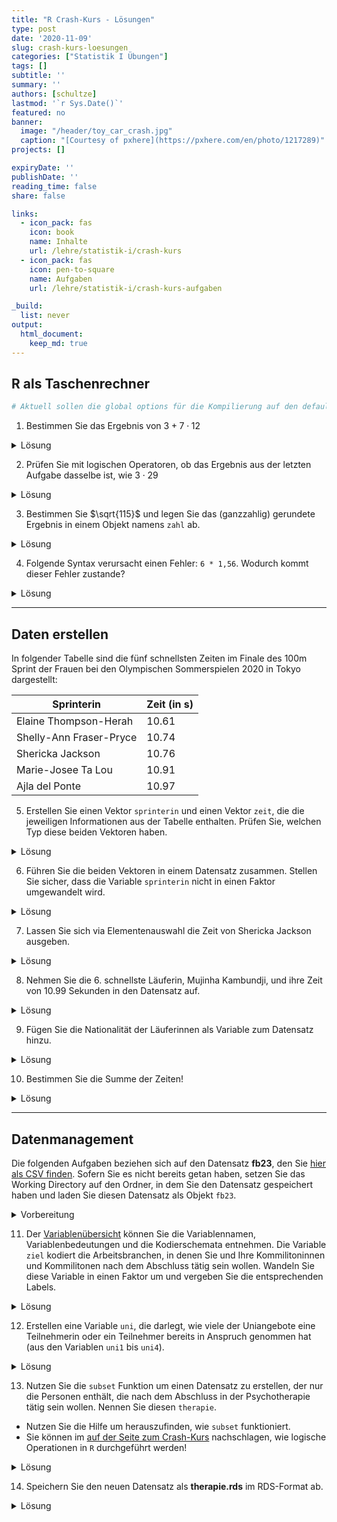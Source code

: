 ```yaml
---
title: "R Crash-Kurs - Lösungen" 
type: post
date: '2020-11-09' 
slug: crash-kurs-loesungen 
categories: ["Statistik I Übungen"] 
tags: [] 
subtitle: ''
summary: '' 
authors: [schultze] 
lastmod: '`r Sys.Date()`'
featured: no
banner:
  image: "/header/toy_car_crash.jpg"
  caption: "[Courtesy of pxhere](https://pxhere.com/en/photo/1217289)"
projects: []

expiryDate: ''
publishDate: ''
reading_time: false
share: false

links:
  - icon_pack: fas
    icon: book
    name: Inhalte
    url: /lehre/statistik-i/crash-kurs
  - icon_pack: fas
    icon: pen-to-square
    name: Aufgaben
    url: /lehre/statistik-i/crash-kurs-aufgaben

_build:
  list: never
output:
  html_document:
    keep_md: true
---
```


## R als Taschenrechner


```r
# Aktuell sollen die global options für die Kompilierung auf den default Einstellungen gelassen werden
```

1. Bestimmen Sie das Ergebnis von $3 + 7 \cdot 12$

<details><summary>Lösung</summary>

```r
3 + 7 * 12
```

</details>


2. Prüfen Sie mit logischen Operatoren, ob das Ergebnis aus der letzten Aufgabe dasselbe ist, wie $3 \cdot 29$

<details><summary>Lösung</summary>

```r
(3 + 7 * 12) == (3 * 29)
```

</details>


3. Bestimmen Sie $\sqrt{115}$ und legen Sie das (ganzzahlig) gerundete Ergebnis in einem Objekt namens `zahl` ab.

<details><summary>Lösung</summary>

```r
zahl <- round(sqrt(115))
```

</details>


4. Folgende Syntax verursacht einen Fehler: `6 * 1,56`. Wodurch kommt dieser Fehler zustande?

<details><summary>Lösung</summary>

```r
6 * 1,56
```

In der Syntax wird fälschlicherweise das Komma als Dezimaltrennzeichen genutzt. Wenn man das Komma durch einen Punkt ersetzt, funktioniert die Syntax problemlos:

```r
6 * 1.56
```

</details>


***

## Daten erstellen

In folgender Tabelle sind die fünf schnellsten Zeiten im Finale des 100m Sprint der Frauen bei den Olympischen Sommerspielen 2020 in Tokyo dargestellt:

Sprinterin | Zeit (in s)
------ | -----------
Elaine Thompson-Herah | 10.61
Shelly-Ann Fraser-Pryce | 10.74
Shericka Jackson | 10.76
Marie-Josee Ta Lou | 10.91
Ajla del Ponte | 10.97


5. Erstellen Sie einen Vektor `sprinterin` und einen Vektor `zeit`, die die jeweiligen Informationen aus der Tabelle enthalten. Prüfen Sie, welchen Typ diese beiden Vektoren haben.

<details><summary>Lösung</summary>

Erstellen der Vektoren:

```r
sprinterin <- c('Elaine Thompson-Herah', 'Shelly-Ann Fraser-Pryce', 'Shericka Jackson', 'Marie-Josee Ta Lou', 'Ajla del Ponte')
zeit <- c(10.61, 10.74, 10.76, 10.91, 10.97)
```

Prüfen der Typen:

```r
class(sprinterin)
class(zeit)
```

`sprinterin` ist ein `character` weil es Text enthält; `zeit` ist numerisch.

</details>


6. Führen Sie die beiden Vektoren in einem Datensatz zusammen. Stellen Sie sicher, dass die Variable `sprinterin` nicht in einen Faktor umgewandelt wird.

<details><summary>Lösung</summary>

Per Voreinstellung wurden bis zur R-Version 4.0.0 `character` Vektoren beim Zusammenführen in `data.frame`s in den Typ `factor` umgewandelt. Sollten Sie also eine älter Version benutzen, kann es hier zu Komplikationen kommen:

```r
olymp <- data.frame(sprinterin, zeit)
str(olymp)
```

In diesem Fall (R-Version 4.1.1) werden die Namen als `character` beibehalten. Das unterschiedliche Verhalten unterschiedlicher R-Versionen liegt daran, dass mit R-Version 4.0.0 die Voreinstellung des Arguments `stringsAsFactors` in der Funktion `data.frame()` geändert wurde. Das Argument und dessen Voreinstellung findet man mit `help(data.frame)`. Da steht im Abschnitt _Arguments_:

 | 
--- | ---------
`stringsAsFactors` | logical: should character vectors be converted to factors? The ‘factory-fresh’ default has been TRUE previously but has been changed to FALSE for R 4.0.0. |

In älteren Versionen muss dieses Argument also händisch auf `FALSE` gesetzt werden, um das gewünschte Ergebnis zu erreichen.

```r
olymp <- data.frame(sprinterin, zeit, stringsAsFactors = FALSE)
str(olymp)
```

</details>


7. Lassen Sie sich via Elementenauswahl die Zeit von Shericka Jackson ausgeben.

<details><summary>Lösung</summary>

```r
olymp[3, 2]         # dirkete Auswahl via Position
olymp[3, 'zeit']    # Variablenauswahl per Name
olymp[olymp$sprinterin == 'Shericka Jackson', 'zeit']  # Filterauswahl
```

</details>


8. Nehmen Sie die 6. schnellste Läuferin, Mujinha Kambundji, und ihre Zeit von  10.99 Sekunden in den Datensatz auf.

<details><summary>Lösung</summary>

```r
olymp[6, ] <- c('Muljinga Kambundji', 10.99)
olymp
```

</details>


9. Fügen Sie die Nationalität der Läuferinnen als Variable zum Datensatz hinzu.

<details><summary>Lösung</summary>

Die Nationalitäten finden sich übersichtlich z.B. auf [der Wikipedia-Seite zum 100m Sprint in Tokyo](https://de.wikipedia.org/wiki/Olympische_Sommerspiele_2020/Leichtathletik_%E2%80%93_100_m_(Frauen)#Finale). 

Variante 1: Neuen Vektor erstellen und über `cbind` oder `data.frame` hinzufügen.

```r
nation <- c('Jamaika', 'Jamaika', 'Jamaika', 'Elfenbeinküste', 'Schweiz', 'Schweiz')
full <- data.frame(olymp, nation)   # via data.frame
# Alternative: via cbind
  # full <- cbind(olymp, nation)
full
```

Variante 2: Vektor direkt im Datensatz anlegen.

```r
olymp$nation <- c('Jamaika', 'Jamaika', 'Jamaika', 'Elfenbeinküste', 'Schweiz', 'Schweiz')
olymp
```


</details>


10. Bestimmen Sie die Summe der Zeiten!

<details><summary>Lösung</summary>

*Hinweis*: Die Summe des Objekts `zeit` ist hier nicht mehr angebracht, weil die 6. Sprinterin direkt dem Datensatz hinzugefügt wurde. Dadurch hat sich das Verhalten unseres Datensatzes geändert:

```r
sum(olymp$zeit)
str(olymp)
```

Es entsteht ein Fehler, der besagt, dass `zeit` im Datensatz als `character` und nicht numerisch abgelegt ist. Das ist dadurch passiert, dass die Daten von Mujinga Kambundji händisch hinzufügt wurden. Es gibt zwei Möglichkeiten damit umzugehen. Die Erste ist eine ad-hoc Korrektur der Variablentypen:

```r
olymp$zeit <- as.numeric(olymp$zeit)
str(olymp)
```

Die Zweite ist es, das Problem bereits beim Hinzufügen von Daten zu umgehen. Dazu erstellen wir erst einmal den `olymp` Datensatz mit fünf Sprinterinnen aus den ursprünglichen Objekten erneut, um die Ausgangslage wiederherzustellen. Dann fügen wir die sechste Sprinterin eigenen, einzeiligen `data.frame` hinzu:

```r
olymp <- data.frame(sprinterin, zeit)
olymp[6, ] <- data.frame('Muljinga Kambundji', 10.99)
str(olymp)
```

In beiden Fällen kann anschließend mit `sum` gearbeitet werden:

```r
sum(olymp$zeit)
```

</details>


***

## Datenmanagement

Die folgenden Aufgaben beziehen sich auf den Datensatz **fb23**, den Sie [<i class="fas fa-download"></i> hier als CSV finden](/daten/fb23.csv). Sofern Sie es nicht bereits getan haben, setzen Sie das Working Directory auf den Ordner, in dem Sie den Datensatz gespeichert haben und laden Sie diesen Datensatz als Objekt `fb23`.

<details><summary>Vorbereitung</summary>

Lokale Datei öffnen:

```r
setwd(...)
```
```r
fb23 <- read.table('fb23.csv', 
  header = TRUE, 
  sep = ',')
```

Online Datei öffnen:

```r
fb23 <- read.table('https://pandar.netlify.app/daten/fb23.csv', 
  header = TRUE,
  sep = ',')
```

</details>


11. Der [Variablenübersicht](/lehre/statistik-i/variablen.pdf) können Sie die Variablennamen, Variablenbedeutungen und die Kodierschemata entnehmen. Die Variable `ziel` kodiert die Arbeitsbranchen, in denen Sie und Ihre Kommilitoninnen und Kommilitonen nach dem Abschluss tätig sein wollen. Wandeln Sie diese Variable in einen Faktor um und vergeben Sie die entsprechenden Labels.

<details><summary>Lösung</summary>

```r
str(fb23$ziel)
```

Variante 1: Umwandeln und anschließend Labels vergeben.

```r
# Umwandung von numeric in factor
fb23$ziel <- as.factor(fb23$ziel)
# Vergabe von levels
levels(fb23$ziel) <- c('Wirtschaft', 'Therapie', 'Forschung', 'Andere')
```

Variante 2: In einem Schritt umwandeln und Labels vergeben.

```r
fb23$ziel <- factor(fb23$ziel,
  labels = c('Wirtschaft', 'Therapie', 'Forschung', 'Andere'))
```

```r
str(fb23$ziel)
```

</details>


12. Erstellen eine Variable `uni`, die darlegt, wie viele der Uniangebote eine Teilnehmerin oder ein Teilnehmer bereits in Anspruch genommen hat (aus den Variablen `uni1` bis `uni4`).

<details><summary>Lösung</summary>

Variante 1: Taschenrechnen mit Vektoren.

```r
fb23$uni <- fb23$uni1 + fb23$uni2 + fb23$uni3 + fb23$uni4
str(fb23$uni)
```

Variante 2: Zeilen-spezifische Summen bilden.

```r
fb23$uni <- rowSums(fb23[, c('uni1', 'uni2', 'uni3', 'uni4')])
str(fb23$uni)
```

</details>


13. Nutzen Sie die `subset` Funktion um einen Datensatz zu erstellen, der nur die Personen enthält, die nach dem Abschluss in der Psychotherapie tätig sein wollen. Nennen Sie diesen `therapie`.
  + Nutzen Sie die Hilfe um herauszufinden, wie `subset` funktioniert.
  + Sie können im [auf der Seite zum Crash-Kurs](/lehre/statistik-i/crash-kurs) nachschlagen, wie logische Operationen in `R` durchgeführt werden!


<details><summary>Lösung</summary>

```r
help(subset)
```

```r
therapie <- subset(fb23,            # Voller Datensatz
  subset = fb23$ziel == 'Therapie'  # Auswahlkriterium
  )
str(therapie)
```

</details>

  
14. Speichern Sie den neuen Datensatz als **therapie.rds** im RDS-Format ab.

<details><summary>Lösung</summary>

```r
saveRDS(therapie, 'therapie.rds')
```

</details>
